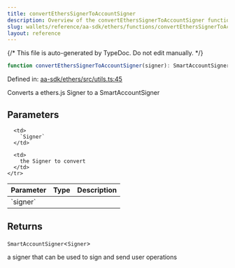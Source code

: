 ```yaml
---
title: convertEthersSignerToAccountSigner
description: Overview of the convertEthersSignerToAccountSigner function
slug: wallets/reference/aa-sdk/ethers/functions/convertEthersSignerToAccountSigner
layout: reference
---
```


{/* This file is auto-generated by TypeDoc. Do not edit manually. */}

```ts
function convertEthersSignerToAccountSigner(signer): SmartAccountSigner<Signer>;
```

Defined in: [aa-sdk/ethers/src/utils.ts:45](https://github.com/alchemyplatform/aa-sdk/blob/0cc60e9f694c242d91befdaa2f26cdec3ee389c5/aa-sdk/ethers/src/utils.ts#L45)

Converts a ethers.js Signer to a SmartAccountSigner

## Parameters

<table>
  <thead>
    <tr>
      <th align="left">Parameter</th>
      <th align="left">Type</th>
      <th align="left">Description</th>
    </tr>
  </thead>

  <tbody>
    <tr>
      <td>
        `signer`
      </td>

      <td>
        `Signer`
      </td>

      <td>
        the Signer to convert
      </td>
    </tr>

  </tbody>
</table>

## Returns

`SmartAccountSigner`\<`Signer`>

a signer that can be used to sign and send user operations
